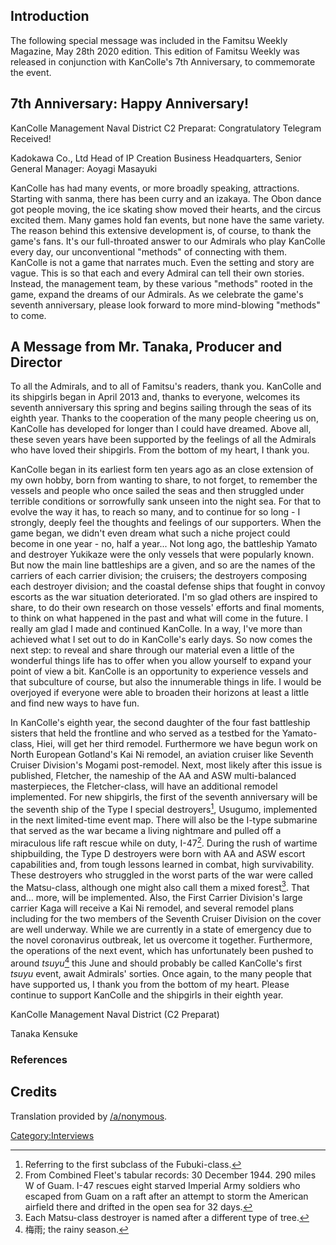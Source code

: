 ==Introduction==
The following special message was included in the Famitsu Weekly Magazine, May 28th 2020 edition. This edition of Famitsu Weekly was released in conjunction with KanColle's 7th Anniversary, to commemorate the event.

==7th Anniversary: Happy Anniversary!==
KanColle Management Naval District C2 Preparat: Congratulatory Telegram Received!

Kadokawa Co., Ltd Head of IP Creation Business Headquarters, Senior General Manager: Aoyagi Masayuki

KanColle has had many events, or more broadly speaking, attractions. Starting with sanma, there has been curry and an izakaya. The Obon dance got people moving, the ice skating show moved their hearts, and the circus excited them. Many games hold fan events, but none have the same variety. The reason behind this extensive development is, of course, to thank the game's fans. It's our full-throated answer to our Admirals who play KanColle every day, our unconventional "methods" of connecting with them. KanColle is not a game that narrates much. Even the setting and story are vague. This is so that each and every Admiral can tell their own stories. Instead, the management team, by these various "methods" rooted in the game, expand the dreams of our Admirals. As we celebrate the game's seventh anniversary, please look forward to more mind-blowing "methods" to come.

==A Message from Mr. Tanaka, Producer and Director==

To all the Admirals, and to all of Famitsu's readers, thank you. KanColle and its shipgirls began in April 2013 and, thanks to everyone, welcomes its seventh anniversary this spring and begins sailing through the seas of its eighth year. Thanks to the cooperation of the many people cheering us on, KanColle has developed for longer than I could have dreamed. Above all, these seven years have been supported by the feelings of all the Admirals who have loved their shipgirls. From the bottom of my heart, I thank you.

KanColle began in its earliest form ten years ago as an close extension of my own hobby, born from wanting to share, to not forget, to remember the vessels and people who once sailed the seas and then struggled under terrible conditions or sorrowfully sank unseen into the night sea. For that to evolve the way it has, to reach so many, and  to continue for so long - I strongly, deeply feel the thoughts and feelings of our supporters. When the game began, we didn't even dream what such a niche project could become in one year - no, half a year... Not long ago, the battleship Yamato and destroyer Yukikaze were the only vessels that were popularly known. But now the main line battleships are a given, and so are the names of the carriers of each carrier division; the cruisers; the destroyers composing each destroyer division; and the coastal defense ships that fought in convoy escorts as the war situation deteriorated. I'm so glad others are inspired to share, to do their own research on those vessels' efforts and final moments, to think on what happened in the past and what will come in the future. I really am glad I made and continued KanColle. In a way, I've more than achieved what I set out to do in KanColle's early days. So now comes the next step: to reveal and share through our material even a little of the wonderful things life has to offer when you allow yourself to expand your point of view a bit. KanColle is an opportunity to experience vessels and that subculture of course, but also the innumerable things in life. I would be overjoyed if everyone were able to broaden their horizons at least a little and find new ways to have fun.

In KanColle's eighth year, the second daughter of the four fast battleship sisters that held the frontline and who served as a testbed for the Yamato-class, Hiei, will get her third remodel. Furthermore we have begun work on North European Gotland's Kai Ni remodel, an aviation cruiser like Seventh Cruiser Division's Mogami post-remodel. Next, most likely after this issue is published, Fletcher, the nameship of the AA and ASW multi-balanced masterpieces, the Fletcher-class, will have an additional remodel implemented. For new shipgirls, the first of the seventh anniversary will be the seventh ship of the Type I special destroyers<ref>Referring to the first subclass of the Fubuki-class.</ref>, Usugumo, implemented in the next limited-time event map. There will also be the I-type submarine that served as the war became a living nightmare and pulled off a miraculous life raft rescue while on duty, I-47<ref>From Combined Fleet's tabular records: 30 December 1944. 290 miles W of Guam. I-47 rescues eight starved Imperial Army soldiers who escaped from Guam on a raft after an attempt to storm the American airfield there and drifted in the open sea for 32 days.</ref>. During the rush of wartime shipbuilding, the Type D destroyers were born with AA and ASW escort capabilities and, from tough lessons learned in combat, high survivability. These destroyers who struggled in the worst parts of the war were called the Matsu-class, although one might also call them a mixed forest<ref>Each Matsu-class destroyer is named after a different type of tree.</ref>. That and... more, will be implemented. Also, the First Carrier Division's large carrier Kaga will receive a Kai Ni remodel, and several remodel plans including for the two members of the Seventh Cruiser Division on the cover are well underway. While we are currently in a state of emergency due to the novel coronavirus outbreak, let us overcome it together. Furthermore, the operations of the next event, which has unfortunately been pushed to around ''tsuyu''<ref>梅雨; the rainy season.</ref> this June and should probably be called KanColle's first ''tsuyu'' event, await Admirals' sorties. Once again, to the many people that have supported us, I thank you from the bottom of my heart. Please continue to support KanColle and the shipgirls in their eighth year.

KanColle Management Naval District (C2 Preparat)

Tanaka Kensuke

===References===
<references/>

==Credits==
Translation provided by [[User:-a-nonymous|/a/nonymous]].

{{Interview}}
[[Category:Interviews]]